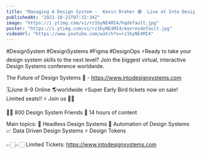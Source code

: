 ```yaml
---
title: "Managing A Design System -  Kevin Dreher 🟢  Live at Into Design Systems Conference"
publishedAt: "2021-10-21T07:32:34Z"
image: "https://i.ytimg.com/vi/rz1byNE4MI4/hqdefault.jpg"
poster: "https://i.ytimg.com/vi/rz1byNE4MI4/maxresdefault.jpg"
videoUrl: "https://www.youtube.com/watch?v=rz1byNE4MI4"
---
```


#DesignSystem #DesignSystems #Figma #DesignOps
⚡️Ready to take your design system skills to the next level?
Join the biggest virtual, interactive Design Systems conference worldwide.

The Future of Design Systems 🚀 - https://www.intodesignsystems.com

🗓️June 8-9 Online 🌎worldwide
⚡️Super Early Bird tickets now on sale! Limited seats!! ⚡️
Join us 🙌🏻

👋🏻 800 Design System Friends
🎨 14 hours of content

Main topics:
🎨 Headless Design Systems
🤖 Automation of Design Systems
📈 Data Driven Design Systems
⚡️ Design Tokens

👉🏻👉🏻 Limited Tickets: https://www.intodesignsystems.com
